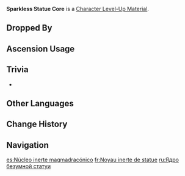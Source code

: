 {{Item Infobox
|title        = Sparkless Statue Core
|id           = 113072
|image        = Item Sparkless Statue Core.png
|type         = Character Level-Up Materials
|group        = Normal Boss Drops
|invCategory  = Character Development Items
|quality      = 4
|description  = A core pulled from the blazing remains of the Lava Dragon Statue.<br> It is said that the entity known as the Lava Dragon Statue is a special existence born from the limitless accumulation of [[Phlogiston]]. Originally, it was believed that pure energy would produce a being with human-like intelligence. However, this attempt ultimately failed. Unlike in ancient times, it seems that pure energy can no longer naturally give rise to complex, intelligent, and controllable organisms capable of growth.
|source1      = Dropped by Lv. 30+ [[Lava Dragon Statue]]
|source2      = 
|source3      = 
|source4      = 
|source5      = 
}}
'''Sparkless Statue Core''' is a [[Character Level-Up Material]].

==Dropped By==
{{Dropped By|level=30}}

==Ascension Usage==
{{Ascension Usage}}

==Trivia==
* {{Mail Attachments by Category List}}

==Other Languages==
{{Other Languages
|en       = Sparkless Statue Core
|zhs      = 龙像的无智核
|zhs_rm   =
|zht      = 龍像的無智核
|zht_rm   = 
|zht_tl   = 
|ja       = 龍像の無智なるコア
|ja_rm    =
|ja_tl    = 
|ko       = 무지의 코어
|ko_rm    =
|ko_tl    =
|es       = Núcleo inerte magmadracónico
|es_tl    = Inert Draconic Magma Nucleus
|fr       = Noyau inerte de statue
|fr_tl    = Inert Core of Statue
|ru       = Ядро безумной статуи
|ru_tl    = 
|th       = Sparkless Statue Core
|vi       = Lõi Tượng Rồng Vô Tri
|vi_tl    = 
|de       = Geistloser Kern einer Lavadrachengestalt
|de_tl    =
|id       = Sparkless Statue Core
|pt       = Núcleo da Estátua Apagado
|pt_tl    =
|tr       = Işıltısız Heykel Çekirdeği
|tr_tl    = 
|it       = Nucleo di statua estinto
|it_tl    = 
}}

==Change History==
{{Change History|5.5}}

==Navigation==
{{Development Item Navbox|Character Level-Up Materials}}

[[es:Núcleo inerte magmadracónico]]
[[fr:Noyau inerte de statue]]
[[ru:Ядро безумной статуи]]